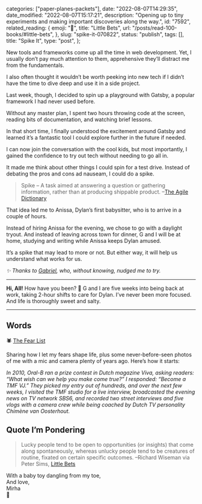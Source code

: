 
  categories: ["paper-planes-packets"],
  date: "2022-08-07T14:29:35",
  date_modified: "2022-08-07T15:17:21",
  description:
    "Opening up to tiny experiments and making important discoveries along the way.",
  id: "7592",
  related_reading: {
    emoji: "🎰",
    title: "Little Bets",
    url: "/posts/read-100-books/#little-bets",
  },
  slug: "spike-it-070822",
  status: "publish",
  tags: [],
  title: "Spike It",
  type: "post",
};


New tools and frameworks come up all the time in web development. Yet, I usually don’t pay much attention to them, apprehensive they’ll distract me from the fundamentals.

I also often thought it wouldn’t be worth peeking into new tech if I didn’t have the time to dive deep and use it in a side project.

Last week, though, I decided to spin up a playground with Gatsby, a popular framework I had never used before.

Without any master plan, I spent two hours throwing code at the screen, reading bits of documentation, and watching brief lessons.

In that short time, I finally understood the excitement around Gatsby and learned it’s a fantastic tool I could explore further in the future if needed.

I can now join the conversation with the cool kids, but most importantly, I gained the confidence to try out tech without needing to go all in.

It made me think about other things I could spin for a test drive. Instead of debating the pros and cons ad nauseam, I could do a spike.

> Spike – A task aimed at answering a question or gathering information, rather than at producing shippable product. –[The Agile Dictionary](http://agiledictionary.com/209/spike/)

That idea led me to Anissa, Dylan’s first babysitter, who is to arrive in a couple of hours.

Instead of hiring Anissa for the evening, we chose to go with a daylight tryout. And instead of leaving across town for dinner, G and I will be at home, studying and writing while Anissa keeps Dylan amused.

It’s a spike that may lead to more or not. But either way, it will help us understand what works for us.

_✨ Thanks to [Gabriel](https://gabrielpoca.com/), who, without knowing, nudged me to try._

---

**Hi, All!** How have you been? 🌴 G and I are five weeks into being back at work, taking 2-hour shifts to care for Dylan. I’ve never been more focused. And life is thoroughly sweet and salty.

---

## Words

🕷 [The Fear List](/posts/the-fear-list/)

Sharing how I let my fears shape life, plus some never-before-seen photos of me with a mic and camera plenty of years ago. Here’s how it starts:

_In 2010, Oral-B ran a prize contest in Dutch magazine Viva, asking readers: “What wish can we help you make come true?” I responded: “Become a TMF VJ.” They picked my entry out of hundreds, and over the next few weeks, I visited the TMF studio for a live interview, broadcasted the evening news on TV network SBS6, and recorded two street interviews and five vlogs with a camera crew while being coached by Dutch TV personality Chimène van Oosterhout._

## Quote I’m Pondering

> Lucky people tend to be open to opportunities (or insights) that come along spontaneously, whereas unlucky people tend to be creatures of routine, fixated on certain specific outcomes. –Richard Wiseman via Peter Sims, [Little Bets](/posts/read-100-books/#little-bets)

With a baby toy dangling from my toe,\
And love,\
Mirha\
🚀
